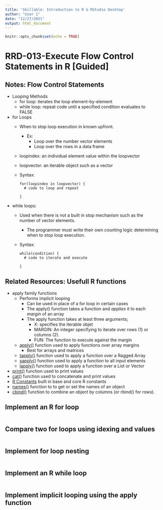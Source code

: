 ```yaml
---
title: 'Skillable: Introduction to R & RStudio Desktop'
author: "User 1"
date: "12/27/2021"
output: html_document
---
```


```r
knitr::opts_chunk$set(echo = TRUE)
```

# RRD-013-Execute Flow Control Statements in R [Guided]

## Notes: Flow Control Statements
- Looping Methods
  - for loop: iterates the loop element-by-element
  - while loop: repeat code until a specified condition evaluates to FALSE
- for Loops
  - When to stop loop execution in known upfront. 
    - Ex:
      - Loop over the number vector elements
      - Loop over the rows in a data frame
  - loopindex: an individual element value within the loopvector
  - loopvector: an iterable object such as a vector
  - Syntax:
    ```
    for(loopindex in loopvector) {
      # code to loop and repeat
      
    }
    ```
- while loops:
  - Used when there is not a built in stop mechanism such as the number of vector elements.
    - The programmer must write their own counting logic determining when to stop loop execution.
  - Syntax:
    ```
    while(condition) {
      # code to iterate and execute
    
    }
    ```

## Related Resources: Usefull R functions
- apply family functions
  - Performs implicit looping
    - Can be used in place of a for loop in certain cases
    - The apply() function takes a function and *applies* it to each *margin* of an array
    - The apply function takes at least three arguments;
      - X: specifies the iterable objet
      - MARGIN: An integer specifying to iterate over rows (1) or columns (2).
      - FUN: The function to execute against the margin
  - [apply()](https://www.rdocumentation.org/packages/base/versions/3.6.2/topics/apply) function used to apply functions over array margins
    - Best for arrays and matrices
  - [tapply()](https://www.rdocumentation.org/packages/base/versions/3.6.2/topics/tapply) function used to apply a function over a Ragged Array
  - [sapply()](https://r-lang.com/r-sapply/) function used to apply a function to all input elements
  - [lapply()](https://www.rdocumentation.org/packages/base/versions/3.6.2/topics/lapply) function used to apply a function over a List or Vector
- [print()](https://www.rdocumentation.org/packages/base/versions/3.6.2/topics/print) function used to print values 
- [cat()](https://www.rdocumentation.org/packages/base/versions/3.6.2/topics/cat) function used to concatenate and print values 
- [R Constants](https://stat.ethz.ch/R-manual/R-devel/library/base/html/Constants.html) built in base and core R constants
- [names()](https://www.rdocumentation.org/packages/base/versions/3.6.2/topics/names) function to to get or set the names of an object
- [cbind()](https://www.rdocumentation.org/packages/base/versions/3.6.2/topics/cbind) function to combine an object by columns (or rbind() for rows).

## Implement an R for loop
```r







```
## Compare two for loops using idexing and values
```r




```


## Implement for loop nesting
```r




```

## Implement an R while loop
```r






```

## Implement implicit looping using the apply function
```r





```






